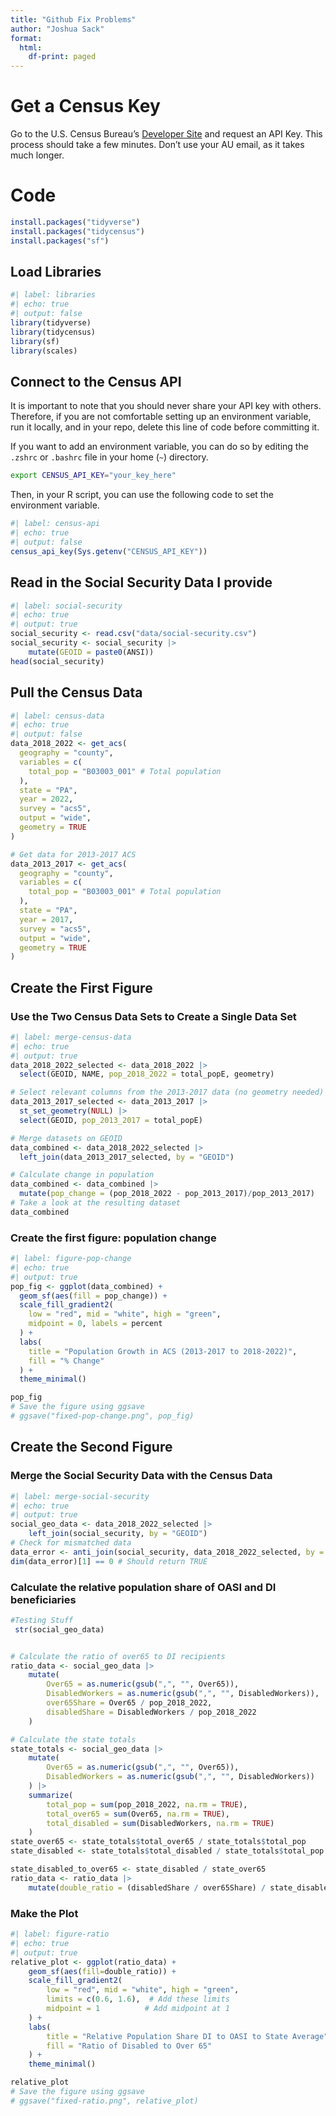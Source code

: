 ```yaml
---
title: "Github Fix Problems"
author: "Joshua Sack"
format:
  html:
    df-print: paged
---
```


# Get a Census Key
Go to the U.S. Census Bureau's [Developer Site](https://www.census.gov/developers/) and request an API Key.
This process should take a few minutes.
Don't use your AU email, as it takes much longer.

# Code
```r
install.packages("tidyverse")
install.packages("tidycensus")
install.packages("sf")
```

## Load Libraries

```r
#| label: libraries
#| echo: true
#| output: false
library(tidyverse)
library(tidycensus)
library(sf)
library(scales)
```

## Connect to the Census API
It is important to note that you should never share your API key with others.
Therefore, if you are not comfortable setting up an environment variable, run it locally, and in your repo, delete this line of code before committing it.

If you want to add an environment variable, you can do so by editing the `.zshrc` or `.bashrc` file in your home (`~`) directory.

```bash
export CENSUS_API_KEY="your_key_here"
```

Then, in your R script, you can use the following code to set the environment variable.

```r
#| label: census-api
#| echo: true
#| output: false
census_api_key(Sys.getenv("CENSUS_API_KEY"))
```

## Read in the Social Security Data I provide

```r
#| label: social-security
#| echo: true
#| output: true
social_security <- read.csv("data/social-security.csv")
social_security <- social_security |>
    mutate(GEOID = paste0(ANSI))
head(social_security)
```

## Pull the Census Data

```r
#| label: census-data
#| echo: true
#| output: false
data_2018_2022 <- get_acs(
  geography = "county",
  variables = c(
    total_pop = "B03003_001" # Total population
  ),
  state = "PA",
  year = 2022,
  survey = "acs5",
  output = "wide",
  geometry = TRUE
)

# Get data for 2013-2017 ACS
data_2013_2017 <- get_acs(
  geography = "county",
  variables = c(
    total_pop = "B03003_001" # Total population
  ),
  state = "PA",
  year = 2017,
  survey = "acs5",
  output = "wide",
  geometry = TRUE
)
```

## Create the First Figure

### Use the Two Census Data Sets to Create a Single Data Set

```r
#| label: merge-census-data
#| echo: true
#| output: true
data_2018_2022_selected <- data_2018_2022 |>
  select(GEOID, NAME, pop_2018_2022 = total_popE, geometry)

# Select relevant columns from the 2013-2017 data (no geometry needed)
data_2013_2017_selected <- data_2013_2017 |>
  st_set_geometry(NULL) |>
  select(GEOID, pop_2013_2017 = total_popE)

# Merge datasets on GEOID
data_combined <- data_2018_2022_selected |>
  left_join(data_2013_2017_selected, by = "GEOID")

# Calculate change in population
data_combined <- data_combined |>
  mutate(pop_change = (pop_2018_2022 - pop_2013_2017)/pop_2013_2017)
# Take a look at the resulting dataset
data_combined
```

### Create the first figure: population change
```r
#| label: figure-pop-change
#| echo: true
#| output: true
pop_fig <- ggplot(data_combined) +
  geom_sf(aes(fill = pop_change)) +
  scale_fill_gradient2(
    low = "red", mid = "white", high = "green",
    midpoint = 0, labels = percent
  ) +
  labs(
    title = "Population Growth in ACS (2013-2017 to 2018-2022)",
    fill = "% Change"
  ) +
  theme_minimal()

pop_fig
# Save the figure using ggsave
# ggsave("fixed-pop-change.png", pop_fig)
```
## Create the Second Figure

### Merge the Social Security Data with the Census Data
```r
#| label: merge-social-security
#| echo: true
#| output: true
social_geo_data <- data_2018_2022_selected |>
    left_join(social_security, by = "GEOID")
# Check for mismatched data
data_error <- anti_join(social_security, data_2018_2022_selected, by = "GEOID")
dim(data_error)[1] == 0 # Should return TRUE
```

### Calculate the relative population share of OASI and DI beneficiaries

```r
#Testing Stuff
 str(social_geo_data)



```

```r
# Calculate the ratio of over65 to DI recipients
ratio_data <- social_geo_data |>
    mutate(
        Over65 = as.numeric(gsub(",", "", Over65)),  
        DisabledWorkers = as.numeric(gsub(",", "", DisabledWorkers)),  
        over65Share = Over65 / pop_2018_2022,
        disabledShare = DisabledWorkers / pop_2018_2022
    )

# Calculate the state totals
state_totals <- social_geo_data |>
    mutate(
        Over65 = as.numeric(gsub(",", "", Over65)),
        DisabledWorkers = as.numeric(gsub(",", "", DisabledWorkers))
    ) |>
    summarize(
        total_pop = sum(pop_2018_2022, na.rm = TRUE),
        total_over65 = sum(Over65, na.rm = TRUE),
        total_disabled = sum(DisabledWorkers, na.rm = TRUE)
    )
state_over65 <- state_totals$total_over65 / state_totals$total_pop
state_disabled <- state_totals$total_disabled / state_totals$total_pop

state_disabled_to_over65 <- state_disabled / state_over65
ratio_data <- ratio_data |>
    mutate(double_ratio = (disabledShare / over65Share) / state_disabled_to_over65)
```

### Make the Plot

```r
#| label: figure-ratio
#| echo: true
#| output: true
relative_plot <- ggplot(ratio_data) +
    geom_sf(aes(fill=double_ratio)) +
    scale_fill_gradient2(
        low = "red", mid = "white", high = "green",
        limits = c(0.6, 1.6),  # Add these limits
        midpoint = 1          # Add midpoint at 1
    ) +
    labs(
        title = "Relative Population Share DI to OASI to State Average",
        fill = "Ratio of Disabled to Over 65"
    ) +
    theme_minimal()

relative_plot
# Save the figure using ggsave
# ggsave("fixed-ratio.png", relative_plot)
```
